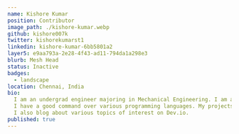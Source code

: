 ---
name: Kishore Kumar
position: Contributor
image_path: ./kishore-kumar.webp
github: kishore007k
twitter: kishorekumarst1
linkedin: kishore-kumar-6bb5801a2
layer5: e9aa793a-2e28-4f43-ad11-794da1a298e3
blurb: Mesh Head
status: Inactive
badges:
  - landscape
location: Chennai, India
bio:
  I am an undergrad engineer majoring in Mechanical Engineering. I am a passionate Front-End developer and a Web designer, contributing to open-source projects. My experience is mainly in the field of frameworks and Static-Site generators like Gatsby, React and Jekyll among others.
  I have a good command over various programming languages. My projects include creating a search engine for GitHub Users, a Portfolio website created using React and a ToDo Application. My contributions in the last Hacktoberfest and in challenges like HackerRank stand testimony to my credentials.
  I also blog about various topics of interest on Dev.io.
published: true
---
